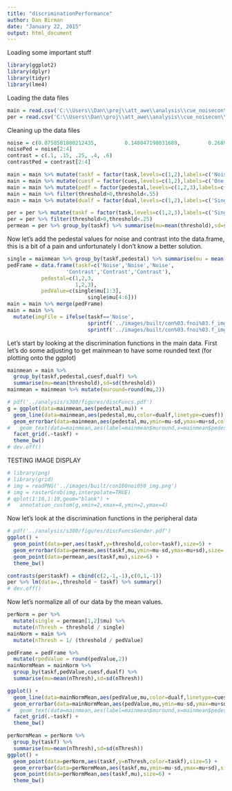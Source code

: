 ```yaml
---
title: "discriminationPerformance"
author: Dan Birman
date: "January 22, 2015"
output: html_document
---
```


Loading some important stuff

```r
library(ggplot2)
library(dplyr)
library(tidyr)
library(lme4)
```

Loading the data files

```r
main = read.csv('C:\\Users\\Dan\\proj\\att_awe\\analysis\\cue_noisecon\\s300\\csv\\mainThresholds.csv')
per = read.csv('C:\\Users\\Dan\\proj\\att_awe\\analysis\\cue_noisecon\\s300\\csv\\perThresholds.csv')
```

Cleaning up the data files

```r
noise = c(0.0758581800212435,         0.148047198031689,         0.268941421369995,         0.437823499114202,         0.622459331201855)
noisePed = noise[2:4]
contrast = c(.1, .15, .25, .4, .6)
contrastPed = contrast[2:4]
```

```r
main = main %>% mutate(taskf = factor(task,levels=c(1,2),labels=c('Noise','Contrast')))
main = main %>% mutate(cuesf = factor(cues,levels=c(1,2),labels=c('One','Four')))
main = main %>% mutate(pedf = factor(pedestal,levels=c(1,2,3),labels=c('1','2','3')))
main = main %>% filter(threshold>0,threshold<.55)
main = main %>% mutate(dualf = factor(dual,levels=c(1,2),labels=c('Single','Dual')))

per = per %>% mutate(taskf = factor(task,levels=c(1,2,3),labels=c('Single','Dual:Noise','Dual:Contrast')))
per = per %>% filter(threshold>0,threshold<.25)
permean = per %>% group_by(taskf) %>% summarise(mu=mean(threshold),sd=sd(threshold))
```

Now let's add the pedestal values for noise and contrast into the data.frame, this is a bit of a pain and unfortunately I don't know a better solution.
```r
single = mainmean %>% group_by(taskf,pedestal) %>% summarise(mu = mean(mu))
pedFrame = data.frame(taskf=c('Noise','Noise','Noise',
                   'Contrast','Contrast','Contrast'),
           pedestal=c(1,2,3,
                      1,2,3),
           pedValue=c(single$mu[1:3],
                          single$mu[4:6]))
main = main %>% merge(pedFrame)
main = main %>%
  mutate(imgFile = ifelse(taskf=='Noise',
                          sprintf('../images/built/con%03.fnoi%03.f_img.png',50,(threshold+pedValue)*100),
                          sprintf('../images/built/con%03.fnoi%03.f_img.png',(threshold+pedValue)*100,50)))
```


Let's start by looking at the discrimination functions in the main data. First let's do some adjusting to get mainmean to have some rounded text (for plotting onto the ggplot)

```r
mainmean = main %>% 
  group_by(taskf,pedestal,cuesf,dualf) %>% 
  summarise(mu=mean(threshold),sd=sd(threshold))
mainmean = mainmean %>% mutate(muround=round(mu,2))
```


```r
# pdf('../analysis/s300/figures/discFuncs.pdf')
g = ggplot(data=mainmean,aes(pedestal,mu)) +
  geom_line(data=mainmean,aes(pedestal,mu,color=dualf,linetype=cuesf)) +
  geom_errorbar(data=mainmean,aes(pedestal,mu,ymin=mu-sd,ymax=mu+sd,color=dualf,linetype=cuesf),width=.1) +
#   geom_text(data=mainmean,aes(label=mainmean$muround,x=mainmean$pedestal+.2,y=mainmean$mu)) +
  facet_grid(.~taskf) +
  theme_bw()
# dev.off()
```

TESTING IMAGE DISPLAY
```r
# library(png)
# library(grid)
# img = readPNG('../images/built/con100noi050_img.png')
# img = rasterGrob(img,interpolate=TRUE)
# qplot(1:10,1:10,geom="blank") +
#   annotation_custom(g,xmin=2,xmax=4,ymin=2,ymax=4)
```

Now let's look at the discrimination functions in the peripheral data

```r
# pdf('../analysis/s300/figures/discFuncsGender.pdf')
ggplot() +
  geom_point(data=per,aes(taskf,y=threshold,color=taskf),size=5) +
  geom_errorbar(data=permean,aes(taskf,mu,ymin=mu-sd,ymax=mu+sd),size=.5,width=.3) +
  geom_point(data=permean,aes(taskf,mu),size=6) +
  theme_bw()

contrasts(per$taskf) = cbind(c(2,-1,-1),c(0,1,-1))
per %>% lm(data=.,threshold ~ taskf) %>% summary()
# dev.off()
```

Now let's normalize all of our data by the mean values.

```r
perNorm = per %>%
  mutate(single = permean[1,2]$mu) %>%
  mutate(nThresh = threshold / single)
mainNorm = main %>%
  mutate(nThresh = 1/ (threshold / pedValue)
```

```r
pedFrame = pedFrame %>%
  mutate(rpedValue = round(pedValue,2))
mainNormMean = mainNorm %>%
  group_by(taskf,pedValue,cuesf,dualf) %>% 
  summarise(mu=mean(nThresh),sd=sd(nThresh))
```

```r
ggplot() +
  geom_line(data=mainNormMean,aes(pedValue,mu,color=dualf,linetype=cuesf)) +
  geom_errorbar(data=mainNormMean,aes(pedValue,mu,ymin=mu-sd,ymax=mu+sd,color=dualf,linetype=cuesf),width=.03) +
#   geom_text(data=mainmean,aes(label=mainmean$muround,x=mainmean$pedestal+.2,y=mainmean$mu)) +
  facet_grid(.~taskf) +
  theme_bw()
```

```r
perNormMean = perNorm %>%
  group_by(taskf) %>%
  summarise(mu=mean(nThresh),sd=sd(nThresh))
ggplot() +
  geom_point(data=perNorm,aes(taskf,y=nThresh,color=taskf),size=5) +
  geom_errorbar(data=perNormMean,aes(taskf,mu,ymin=mu-sd,ymax=mu+sd),size=.5,width=.3) +
  geom_point(data=perNormMean,aes(taskf,mu),size=6) +
  theme_bw()
```
